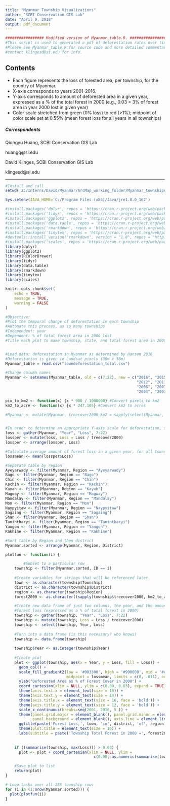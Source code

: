```yaml
---
title: "Myanmar Township Visualizations"
author: "SCBI Conservation GIS Lab"
date: "April 9, 2018"
output: pdf_document
---
```

```r

################# Modified version of Myanmar_table.R. #########################
#This script is used to generated a pdf of deforestation rates over time in townships of Myanmar.
#Please see Myanmar_table.R for source code and more detailed commentary.
#contact klingesd@si.edu for info.
```


## Contents
- Each figure represents the loss of forested area, per township, for the country of Myanmar.
- X-axis corresponds to years 2001-2016.
- Y-axis corresponds to amount of deforested area in a given year, expressed as a % of the total
forest in 2000 (e.g., 0.03 = 3% of forest area in year 2000 lost in given year)
- Color scale stretched from green (0% loss) to red (>1%); midpoint of color scale set at
0.55% (mean forest loss for all years in all townships)



##### Correspondents
Qiongyu Huang, SCBI Conservation GIS Lab

huangq@si.edu

David Klinges, SCBI Conservation GIS Lab

klingesd@si.edu

*******
\pagebreak

```r
#Install and call
setwd('Z:/Interns/David/Myanmar/ArcMap_working_folder/Myanmar_townships')

Sys.setenv(JAVA_HOME='C:/Program Files (x86)/Java/jre1.8.0_162')

#install.packages('dplyr', repos = 'https://cran.r-project.org/web/packages/dplyr/index.html')
#install.packages('tidyr', repos = 'https://cran.r-project.org/web/packages/tidyr/index.html')
#install.packages('ggplot2', repos = 'https://cran.r-project.org/web/packages/ggplot2/index.html')
#install.packages('data.table', repos = 'https://cran.r-project.org/web/packages/data.table/index.html')
#install.packages('rmarkdown', repos = 'https://cran.r-project.org/web/packages/rmarkdown/index.html')
#install.packages('tinytex', repos = 'https://cran.r-project.org/web/packages/tinytex/index.html')
#devtools::install_version("rmarkdown", version = "1.8", repos = "http://cran.us.r-project.org")
#install.packages('scales', repos = 'https://cran.r-project.org/web/packages/scales/index.html')
library(dplyr)
library(ggplot2)
library(RColorBrewer)
library(tidyr)
library(data.table)
library(rmarkdown)
library(tinytex)
library(scales)
```

```r
knitr::opts_chunk$set(
	echo = TRUE,
	message = TRUE,
	warning = FALSE
)
```


```r
#Objective:
#Plot the temporal change of deforestation in each township
#Automate this process, as so many townships
#Independent: year
#Dependent: % of total forest area in 2000 lost
#Title each plot to make township, state, and total forest area in 2000 apparent


#Load data: deforestation in Myanmar as determined by Hansen 2016
#Deforestation is given in Landsat pixels (30m x 30m)
Myanmar_table = read.csv("towndeforestation_total.csv")

#Change column names
Myanmar <- setnames(Myanmar_table, old = c(7:22), new = c("2016", "2015", "2014", "2013",
                                                          "2012", "2011", "2010", "2009",
                                                          "2008", "2007", "2006", "2005",
                                                          "2004", "2003", "2002", "2001"))

pix_to_km2 <- function(x) {x * 900 / 1000000} #Convert pixels to km2
km2_to_acre <- function(x) {x * 247.105} #Convert km2 to acres

#Myanmar <- mutate(Myanmar, treecover2000_km2 = sapply(select(Myanmar, 23), pix_to_km2))


#In order to determine an appropriate Y-axis scale for deforestation, sort data by amount of loss
loss <- gather(Myanmar, "Year", "Loss", 7:22)
lossper <- mutate(loss, Loss = Loss / treecover2000)
lossper <- arrange(lossper, Loss)

#Calculate average amount of forest loss in a given year, for all townships
lossmean <- mean(lossper$Loss)

#Separate table by region
Ayeyarwady <- filter(Myanmar, Region == "Ayeyarwady")
Bago <- filter(Myanmar, Region == "Bago")
Chin <- filter(Myanmar, Region == "Chin")
Kachin <- filter(Myanmar, Region == "Kachin")
Kayah <- filter(Myanmar, Region == "Kayah")
Magway <- filter(Myanmar, Region == "Magway")
Mandalay <- filter(Myanmar, Region == "Mandalay")
Mon <- filter(Myanmar, Region == "Mon")
Naypyitaw <- filter(Myanmar, Region == "Naypyitaw")
Sagaing <- filter(Myanmar, Region == "Sagaing")
Shan <- filter(Myanmar, Region == "Shan")
Tanintharyi <- filter(Myanmar, Region == "Tanintharyi")
Yangon <- filter(Myanmar, Region == "Yangon")
Rakhine <- filter(Myanmar, Region == "Rakhine")

#Sort table by Region and then district
Myanmar.sorted <- arrange(Myanmar, Region, District)
```

```r
plotfun <- function(i) {

        #Subset to a particular row
    township <- filter(Myanmar.sorted, ID == i)
    
    #Create variables for strings that will be referenced later
    town <- as.character(township$Township)
    district <- as.character(township$District)
    region <- as.character(township$Region)
    forest2000 <- as.character((sapply(township$treecover2000, km2_to_acre)))

    #Create new data frame of just two columns, the year, and the amount of
    #forest loss (expressed as a % of total forest in 2000)
    township <- gather(township, "Year", "Loss", 7:22)
    township <- mutate(township, Loss = Loss / treecover2000)
    township <- select(township, Year, Loss)
    
    #Turn into a data frame (is this necessary? who knows)
    township <- data.frame(township)
    
    township$Year <- as.integer(township$Year)
    
    #Create plot
    plot <- ggplot(township, aes(x = Year, y = Loss, fill = Loss)) +
      geom_col() +
      scale_fill_gradient2(low = '#003300', high = '#990000', mid = '#eae43f',
                           midpoint = lossmean, limits = c(0, .011), oob = squish) +
      ylab("Deforested Area as % of Forest Cover in 2000") +
      coord_cartesian(xlim = NULL, ylim = c(0.00, 0.03), expand = TRUE) +
      theme(axis.text.x = element_text(size = 10)) +
      theme(axis.text.y = element_text(size = 14)) +
      theme(axis.title.x = element_text(size = 16, face = 'bold')) +
      theme(axis.title.y = element_text(size = 12, face = 'bold')) + 
      scale_x_continuous(breaks=seq(2001, 2016, 5 )) +
      theme(panel.grid.major = element_blank(), panel.grid.minor = element_blank(),
            panel.background = element_blank(), axis.line = element_line(colour = "black")) +
      ggtitle(paste('Forest Loss,', town, 'in', district, 'of', region)) +
      theme(plot.title = element_text(size = 16)) +
      labs(subtitle = paste('Township Total Forest in 2000 =', forest2000, 'acres'))
    
    
    if ((summarise(township, max(Loss))) > 0.03) {
      plot <- plot + coord_cartesian(xlim = NULL, ylim = 
                                       c(0.00, as.numeric(summarise(township, max(Loss)))), expand = TRUE)}

    #Save plot to list
    return(plot)
}

# Loop tasks over all 286 township rows
for (i in (1:nrow(Myanmar.sorted))) {
  plot(plotfun(i))
}
```

